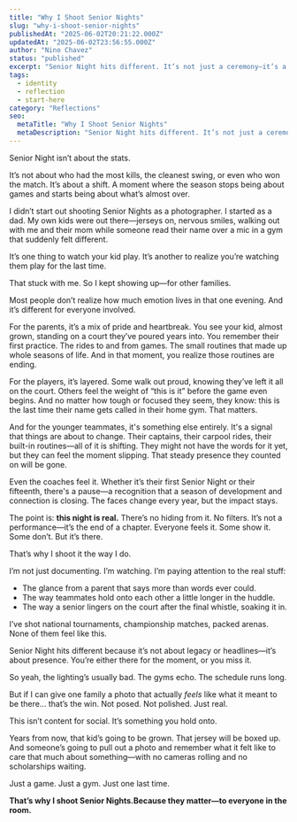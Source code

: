 ```yaml
---
title: "Why I Shoot Senior Nights"
slug: "why-i-shoot-senior-nights"
publishedAt: "2025-06-02T20:21:22.000Z"
updatedAt: "2025-06-02T23:56:55.000Z"
author: "Nino Chavez"
status: "published"
excerpt: "Senior Night hits different. It’s not just a ceremony—it’s a goodbye. I shoot it like it matters, because for most people in the gym, it does."
tags:
  - identity
  - reflection
  - start-here
category: "Reflections"
seo:
  metaTitle: "Why I Shoot Senior Nights"
  metaDescription: "Senior Night hits different. It’s not just a ceremony—it’s a goodbye. I shoot it like it matters, because for most people in the gym, it does."
---
```


Senior Night isn’t about the stats.

It’s not about who had the most kills, the cleanest swing, or even who won the match.
It’s about a shift. A moment where the season stops being about games and starts being about what’s almost over.

I didn’t start out shooting Senior Nights as a photographer. I started as a dad.
My own kids were out there—jerseys on, nervous smiles, walking out with me and their mom while someone read their name over a mic in a gym that suddenly felt different.

It’s one thing to watch your kid play. It’s another to realize you’re watching them play for the last time.

That stuck with me. So I kept showing up—for other families.

Most people don’t realize how much emotion lives in that one evening. And it’s different for everyone involved.

For the parents, it’s a mix of pride and heartbreak. You see your kid, almost grown, standing on a court they’ve poured years into. You remember their first practice. The rides to and from games. The small routines that made up whole seasons of life. And in that moment, you realize those routines are ending.

For the players, it’s layered. Some walk out proud, knowing they’ve left it all on the court. Others feel the weight of “this is it” before the game even begins. And no matter how tough or focused they seem, they know: this is the last time their name gets called in their home gym. That matters.

And for the younger teammates, it's something else entirely. It's a signal that things are about to change. Their captains, their carpool rides, their built-in routines—all of it is shifting. They might not have the words for it yet, but they can feel the moment slipping. That steady presence they counted on will be gone.

Even the coaches feel it. Whether it’s their first Senior Night or their fifteenth, there's a pause—a recognition that a season of development and connection is closing. The faces change every year, but the impact stays.

The point is: **this night is real.**
There’s no hiding from it. No filters. It’s not a performance—it’s the end of a chapter. Everyone feels it. Some show it. Some don’t. But it’s there.

That’s why I shoot it the way I do.

I’m not just documenting. I’m watching.
I’m paying attention to the real stuff:

- The glance from a parent that says more than words ever could.
- The way teammates hold onto each other a little longer in the huddle.
- The way a senior lingers on the court after the final whistle, soaking it in.

I’ve shot national tournaments, championship matches, packed arenas. None of them feel like this.

Senior Night hits different because it’s not about legacy or headlines—it’s about presence.
You’re either there for the moment, or you miss it.

So yeah, the lighting’s usually bad. The gyms echo. The schedule runs long.

But if I can give one family a photo that actually *feels* like what it meant to be there… that’s the win.
Not posed. Not polished. Just real.

This isn’t content for social.
It’s something you hold onto.

Years from now, that kid’s going to be grown. That jersey will be boxed up. And someone’s going to pull out a photo and remember what it felt like to care that much about something—with no cameras rolling and no scholarships waiting.

Just a game.
Just a gym.
Just one last time.

**That’s why I shoot Senior Nights.Because they matter—to everyone in the room.**
